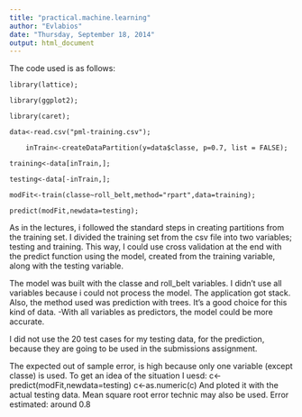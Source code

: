```yaml
---
title: "practical.machine.learning"
author: "Evlabios"
date: "Thursday, September 18, 2014"
output: html_document
---
```

The code used is as follows:

  	library(lattice);
  
  	library(ggplot2);
  
  	library(caret);

  	data<-read.csv("pml-training.csv");
  
		inTrain<-createDataPartition(y=data$classe, p=0.7, list = FALSE);
  
  	training<-data[inTrain,];
  
  	testing<-data[-inTrain,];
  
  	modFit<-train(classe~roll_belt,method="rpart",data=training);
  
  	predict(modFit,newdata=testing);


As in the lectures, i followed the standard steps in creating partitions from the training set. I divided the training set from the csv file into two variables; testing and training.
This way, I could use cross validation at the end with the predict function using the model, created from the training variable, along with the testing variable.

The model was built with the classe and roll_belt variables.
I didn't use all variables because i could not process the model. The application got stack.
Also, the method used was prediction with trees. It's a good choice for this kind of data.
-With all variables as predictors, the model could be more accurate.

I did not use the 20 test cases for my testing data, for the prediction, because they are going to be used in the submissions assignment.

The expected out of sample error, is high because only one variable (except classe) is used. To get an idea of the situation I uesd:
c<-predict(modFit,newdata=testing)
c<-as.numeric(c)
And ploted it with the actual testing data.
Mean square root error technic may also be used.
Error estimated: around 0.8
